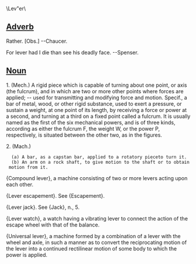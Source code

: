 \Lev"er\

==[[Adverb]]==
Rather. [Obs.] --Chaucer.

For lever had I die than see his deadly face. --Spenser.

==[[Noun]]==                                               

1. (Mech.) A rigid piece which is capable of turning about one point, or axis (the fulcrum), and in which are two or more other points where forces are applied; -- used for transmitting and modifying force and motion. Specif., a   bar of metal, wood, or other rigid substance, used to exert a pressure, or sustain a weight, at one point of its length, by receiving a force or power at a second, and turning at a third on a fixed point called a fulcrum. It is usually named as the first of the six mechanical powers, and is of three kinds, according as either the fulcrum F, the weight W, or the power P, respectively, is situated between the other two, as in the figures.

2. (Mach.)
   (a) A bar, as a capstan bar, applied to a rotatory pieceto turn it.
   (b) An arm on a rock shaft, to give motion to the shaft or to obtain motion from it.

{Compound lever}, a machine consisting of two or more levers acting upon each other.

{Lever escapement}. See {Escapement}.

{Lever jack}. See {Jack}, n., 5.

{Lever watch}, a watch having a vibrating lever to connect the action of the escape wheel with that of the balance.


{Universal lever}, a machine formed by a combination of a lever with the wheel and axle, in such a manner as to convert the reciprocating motion of the lever into a continued rectilinear motion of some body to which the power is applied.